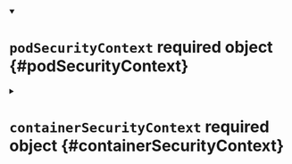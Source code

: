 


<details className="config-field" data-expandable="false" open>
<summary>

# `podSecurityContext` <span className="config-field-required" data-required="true">required</span> <span className="config-field-type">object</span> <span className="config-field-default"></span> <span className="config-field-enum"></span> {#podSecurityContext}



</summary>



</details>



<details className="config-field" data-expandable="true">
<summary>

# `containerSecurityContext` <span className="config-field-required" data-required="true">required</span> <span className="config-field-type">object</span> <span className="config-field-default"></span> <span className="config-field-enum"></span> {#containerSecurityContext}



</summary>




<details className="config-field" data-expandable="false" open>
<summary>

## `allowPrivilegeEscalation` <span className="config-field-required" data-required="false">required</span> <span className="config-field-type">boolean</span> <span className="config-field-default">true</span> <span className="config-field-enum"></span> {#containerSecurityContext-allowPrivilegeEscalation}



</summary>



</details>



<details className="config-field" data-expandable="false" open>
<summary>

## `capabilities` <span className="config-field-required" data-required="true">required</span> <span className="config-field-type">object</span> <span className="config-field-default"></span> <span className="config-field-enum"></span> {#containerSecurityContext-capabilities}



</summary>



</details>



<details className="config-field" data-expandable="false" open>
<summary>

## `runAsUser` <span className="config-field-required" data-required="true">required</span> <span className="config-field-type">integer</span> <span className="config-field-default"></span> <span className="config-field-enum"></span> {#containerSecurityContext-runAsUser}



</summary>



</details>



<details className="config-field" data-expandable="false" open>
<summary>

## `runAsGroup` <span className="config-field-required" data-required="true">required</span> <span className="config-field-type">integer</span> <span className="config-field-default"></span> <span className="config-field-enum"></span> {#containerSecurityContext-runAsGroup}



</summary>



</details>


</details>
